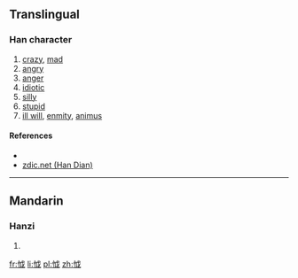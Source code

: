 ==Translingual==

===Han character===
{{Han char|rn=61|rad=心|as=05|sn=8|four=9305<sub>0</sub>|canj=心戈女 (PIV)|ids=⿰[[忄]][[戉]]}}

# [[crazy]], [[mad]]
# [[angry]]
# [[anger]]
# [[idiotic]]
# [[silly]]
# [[stupid]]
# [[ill will]], [[enmity]], [[animus]]

====References====
* {{Han ref|kx=0382.240|dkj=10497|dj=0712.150|hdz=42284.100|uh=6034|ud=24628|bh=CCA1|bd=52385}}
*[http://www.zdic.net/zd/zi/ZdicE6Zdic80ZdicB4.htm zdic.net (Han Dian)]

----

==Mandarin==

===Hanzi===
{{cmn-hanzi|pin=[[xù]] ([[xu4]])|wg=hsü<sup>4</sup>}}

# {{defn|lang=cmn|sort=心05}}

[[fr:怴]]
[[li:怴]]
[[pl:怴]]
[[zh:怴]]